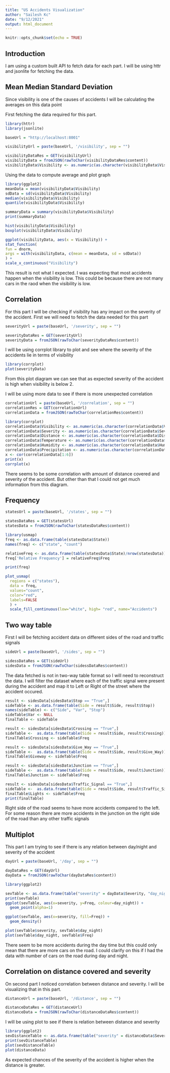 ```yaml
---
title: "US Accidents Visualization"
author: "Sailesh Kc"
date: "9/12/2021"
output: html_document
---
```


```r
knitr::opts_chunk$set(echo = TRUE)
```

## Introduction
I am using a custom built API to fetch data for each part. I will be using httr and jsonlite for fetching the data. 

## Mean Median Standard Deviation
Since visibility is one of the causes of accidents I will be calculating the averages on this data point

First fetching the data required for this part.
```r
library(httr)
library(jsonlite)

baseUrl = "http://localhost:8001"

visibilityUrl = paste(baseUrl, '/visibility', sep = "")

visibilityDataRes = GET(visibilityUrl)
visibilityData = fromJSON(rawToChar(visibilityDataRes$content))
visibilityData$Visibility <- as.numeric(as.character(visibilityData$Visibility))
```

Using the data to compute average and plot graph
```r
library(ggplot2)
meanData = mean(visibilityData$Visibility)
sdData = sd(visibilityData$Visibility)
median(visibilityData$Visibility)
quantile(visibilityData$Visibility)

summaryData = summary(visibilityData$Visibility)
print(summaryData)

hist(visibilityData$Visibility)
boxplot(visibilityData$Visibility)

ggplot(visibilityData, aes(x = Visibility)) +
stat_function(
fun = dnorm,
args = with(visibilityData, c(mean = meanData, sd = sdData))
) +
scale_x_continuous("Visibility")
```

This result is not what I expected. I was expecting that most accidents happen when the visibility is low. This could be because there are not many cars in the raod when the visibility is low.


## Correlation
For this part I will be checking if visibility has any impact on the severity of the accident.
First we will need to fetch the data needed for this part

```r
severityUrl = paste(baseUrl, '/severity', sep = "")

severityDataRes = GET(severityUrl)
severityData = fromJSON(rawToChar(severityDataRes$content))
```
I will be using corrplot library to plot and see where the severity of the accidents lie in terms of visibility
```r
library(corrplot)
plot(severityData)
```

From this plot diagram we can see that as expected severity of the accident is high when visibility is below 2.

I will be using more data to see if there is more unexpected correlation
```r
correlationUrl = paste(baseUrl, '/correlation', sep = "")
correlationRes = GET(correlationUrl)
correlationData = fromJSON(rawToChar(correlationRes$content))
```

```r
library(corrplot)
correlationData$Visibility <- as.numeric(as.character(correlationData$Visibility))
correlationData$Severity <- as.numeric(as.character(correlationData$Severity))
correlationData$Distance <- as.numeric(as.character(correlationData$Distance))
correlationData$Temperature <- as.numeric(as.character(correlationData$Temperature))
correlationData$Humidity <- as.numeric(as.character(correlationData$Humidity))
correlationData$Precipitation <- as.numeric(as.character(correlationData$Precipitation))
x <- cor(correlationData[1:6])
print(x)
corrplot(x)
```
There seems to be some correlation with amount of distance covered and severity of the accident. But other than that I could not get much information from this diagram. 

## Frequency

```r
statesUrl = paste(baseUrl, '/states', sep = "")

statesDataRes = GET(statesUrl)
statesData = fromJSON(rawToChar(statesDataRes$content))
```

```r
library(usmap)
freq <- as.data.frame(table(statesData$State))
names(freq) <- c("state", "count")

relativeFreq <- as.data.frame(table(statesData$State)/nrow(statesData))
freq['Relative Frequency'] = relativeFreq$Freq

print(freq)

plot_usmap(
  regions = c("states"),
  data = freq, 
  values="count",
  color="red",
  labels=FALSE
  ) +
  scale_fill_continuous(low="white", high= "red", name="Accidents")

```

## Two way table
First I will be fetching accident data on different sides of the road and traffic signals
```r
sideUrl = paste(baseUrl, '/sides', sep = "")

sidessDataRes = GET(sideUrl)
sidesData = fromJSON(rawToChar(sidessDataRes$content))
```

The data fetched is not in two-way table format so I will need to reconstruct the data. I will filter the dataset where each of the traffic signal were present during the accident and map it to Left or Right of the street where the accident occured.

```r
result <- sidesData[sidesData$Stop == "True",]
sideTable <- as.data.frame(table(Side = result$Side, result$Stop))
names(sideTable) <- c("Side", "Var", "Stop")
sideTable$Var <- NULL
finalTable <- sideTable

result <- sidesData[sidesData$Crossing == "True",]
sideTable <-  as.data.frame(table(Side = result$Side, result$Crossing))
finalTable$Crossing <- sideTable$Freq

result <- sidesData[sidesData$Give_Way == "True",]
sideTable <-  as.data.frame(table(Side = result$Side, result$Give_Way))
finalTable$Giveway <- sideTable$Freq

result <- sidesData[sidesData$Junction == "True",]
sideTable <-  as.data.frame(table(Side = result$Side, result$Junction))
finalTable$Junction <- sideTable$Freq

result <- sidesData[sidesData$Traffic_Signal == "True",]
sideTable <-  as.data.frame(table(Side = result$Side, result$Traffic_Signal))
finalTable$Lights <- sideTable$Freq
print(finalTable)
```
Right side of the road seems to have more accidents compared to the left. For some reason there are more accidents in the junction on the right side of the road than any other traffic signals

## Multiplot
This part I am trying to see if there is any relation between day/night and severity of the accident

```r
dayUrl = paste(baseUrl, '/day', sep = "")

dayDataRes = GET(dayUrl)
dayData = fromJSON(rawToChar(dayDataRes$content))
```

```r
library(ggplot2)

sevTable <- as.data.frame(table("severity" = dayData$Severity, "day_night" = dayData$Sunrise_Sunset))
print(sevTable)
ggplot(sevTable, aes(x=severity, y=Freq, colour=day_night)) +
  geom_point(alpha=1)

ggplot(sevTable, aes(x=severity, fill=Freq)) +
  geom_density()

plot(sevTable$severity, sevTable$day_night)
plot(sevTable$day_night, sevTable$Freq)

```
There seem to be more accidents during the day time but this could only mean that there are more cars on the road. I could clarify on this if I had the data with number of cars on the road during day and night.

## Correlation on distance covered and severity

On second part I noticed correlation between distance and severity. I will be visualizing that in this part.

```r
distanceUrl = paste(baseUrl, '/distance', sep = "")

distanceDataRes = GET(distanceUrl)
distanceData = fromJSON(rawToChar(distanceDataRes$content))
```

I will be using plot to see if there is relation between distance and severity

```r
library(ggplot2)
sevDistanceTable <- as.data.frame(table("severity" = distanceData$Severity, "distance" = distanceData$Distance))
print(sevDistanceTable)
plot(sevDistanceTable)
plot(distanceData)
```
As expected chances of the severity of the accident is higher when the distance is greater.
